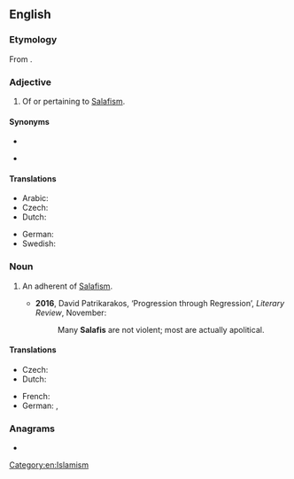 ==English==
{{wikipedia}}

===Etymology===
From {{bor|en|ar|سَلَفِيّ}}.

===Adjective===
{{en-adj|-}}

# {{lb|en|Islam}} Of or pertaining to [[Salafism]].

====Synonyms====
* {{l|en|Wahhabi}}
* {{l|en|Nasibi}} {{qualifier|derogatory}}

====Translations====
{{trans-top|of or pertaining to Salafism}}
* Arabic: {{t|ar|سَلَفِيّ|m}}
* Czech: {{t+|cs|salafistický}}
* Dutch: {{t+|nl|salafistisch}}
{{trans-mid}}
* German: {{t+|de|salafistisch}}
* Swedish: {{t|sv|salafistisk}}
{{trans-bottom}}

===Noun===
{{en-noun}}

# {{lb|en|Islam}} An adherent of [[Salafism]].
#*'''2016''', David Patrikarakos, ‘Progression through Regression’, ''Literary Review'', November:
#*:Many '''Salafis''' are not violent; most are actually apolitical.
#: {{syn|en|Salafist}}

====Translations====
{{trans-top|adherent of Salafism}}
* Czech: {{t|cs|salafista|m}}
* Dutch: {{t+|nl|salafist|m}}
{{trans-mid}}
* French: {{t+|fr|salafiste}}
* German: {{t+|de|Salafist|m}}, {{t+|de|Salafistin|f}}
{{trans-bottom}}

===Anagrams===
* {{anagrams|en|a=aafils|Faisal}}

[[Category:en:Islamism]]